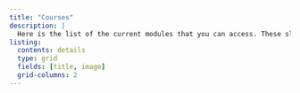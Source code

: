 ```yaml
---
title: "Courses"
description: |
  Here is the list of the current modules that you can access. These slides are the latest version of the corresponding courses.
listing: 
  contents: details
  type: grid
  fields: [title, image]
  grid-columns: 2
---
```


